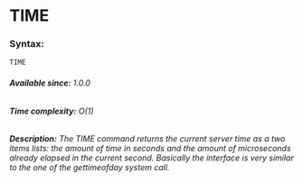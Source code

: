 

# TIME

### Syntax:

```bash
TIME
```

###### **Available since:** 1.0.0
###### **Time complexity:** O(1)

###### **Description:** The TIME command returns the current server time as a two items lists: the amount of time in seconds and the amount of microseconds already elapsed in the current second. Basically the interface is very similar to the one of the gettimeofday system call.
